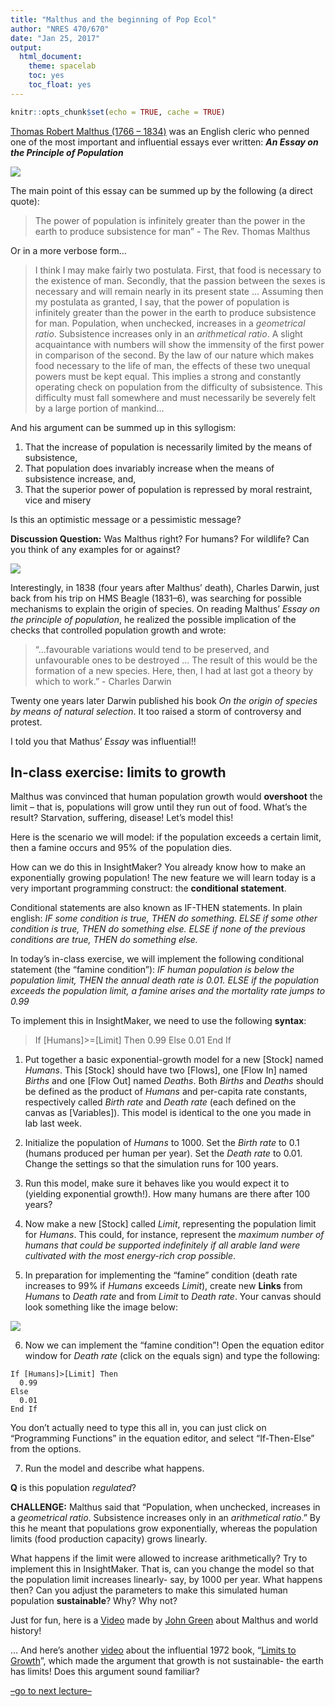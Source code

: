 ```yaml
---
title: "Malthus and the beginning of Pop Ecol"
author: "NRES 470/670"
date: "Jan 25, 2017"
output: 
  html_document: 
    theme: spacelab
    toc: yes
    toc_float: yes
---
```


```r
knitr::opts_chunk$set(echo = TRUE, cache = TRUE)
```

[Thomas Robert Malthus (1766 – 1834)](https://en.wikipedia.org/wiki/Thomas_Robert_Malthus) was an English cleric who penned one of the most important and influential essays ever written: ***An Essay on the Principle of Population***

![](malthus1.jpg)

The main point of this essay can be summed up by the following (a direct quote): 

> The power of population is infinitely greater than the power in the earth to produce subsistence for man" - The Rev. Thomas Malthus

Or in a more verbose form...

> I think I may make fairly two postulata. First, that food is necessary to the existence of man. Secondly, that the passion between the sexes is necessary and will remain nearly in its present state ... Assuming then my postulata as granted, I say, that the power of population is infinitely greater than the power in the earth to produce subsistence for man. Population, when unchecked, increases in a *geometrical ratio*. Subsistence increases only in an *arithmetical ratio*. A slight acquaintance with numbers will show the immensity of the first power in comparison of the second. By the law of our nature which makes food necessary to the life of man, the effects of these two unequal powers must be kept equal. This implies a strong and constantly operating check on population from the difficulty of subsistence. This difficulty must fall somewhere and must necessarily be severely felt by a large portion of mankind...

And his argument can be summed up in this syllogism:

1. That the increase of population is necessarily limited by the means of subsistence,
2. That population does invariably increase when the means of subsistence increase, and,
3. That the superior power of population is repressed by moral restraint, vice and misery

Is this an optimistic message or a pessimistic message?

**Discussion Question:** Was Malthus right? For humans? For wildlife? Can you think of any examples for or against? 


![](darwin1.jpg)


Interestingly, in 1838 (four years after Malthus’ death), Charles Darwin, just back from his trip on HMS Beagle (1831–6), was searching for possible mechanisms to explain the origin of species. On reading Malthus’ *Essay on the principle of population*, he realized the possible implication of the checks that controlled population growth and wrote: 

> “...favourable variations would tend to be preserved, and unfavourable ones to be destroyed ... The result of this would be the formation of a new species. Here, then, I had at last got a theory by which to work.” - Charles Darwin 

Twenty one years later Darwin published his book *On the origin of species by means of natural selection*. It too raised a storm of controversy and protest.

I told you that Mathus' *Essay* was influential!!

## In-class exercise: limits to growth

Malthus was convinced that human population growth would **overshoot** the limit -- that is, populations will grow until they run out of food. What's the result? Starvation, suffering, disease! Let's model this! 

Here is the scenario we will model: if the population exceeds a certain limit, then a famine occurs and 95% of the population dies.

How can we do this in InsightMaker? You already know how to make an exponentially growing population! The new feature we will learn today is a very important programming construct: the **conditional statement**.

Conditional statements are also known as IF-THEN statements. In plain english: *IF some condition is true, THEN do something. ELSE if some other condition is true, THEN do something else. ELSE if none of the previous conditions are true, THEN do something else.*

In today's in-class exercise, we will implement the following conditional statement (the "famine condition"): *IF human population is below the population limit, THEN the annual death rate is 0.01. ELSE if the population exceeds the population limit, a famine arises and the mortality rate jumps to 0.99*

To implement this in InsightMaker, we need to use the following **syntax**:

> If [Humans]>=[Limit] Then
  0.99
Else
  0.01
End If

1. Put together a basic exponential-growth model for a new [Stock] named *Humans*. This [Stock] should have two [Flows], one [Flow In] named *Births* and one [Flow Out] named *Deaths*. Both *Births* and *Deaths* should be defined as the product of *Humans* and per-capita rate constants, respectively called *Birth rate* and *Death rate* (each defined on the canvas as [Variables]). This model is identical to the one you made in lab last week. 

2. Initialize the population of *Humans* to 1000. Set the *Birth rate* to 0.1 (humans produced per human per year). Set the *Death rate* to 0.01. Change the settings so that the simulation runs for 100 years.  

3. Run this model, make sure it behaves like you would expect it to (yielding exponential growth!). How many humans are there after 100 years?

4. Now make a new [Stock] called *Limit*, representing the population limit for *Humans*. This could, for instance, represent the *maximum number of humans that could be supported indefinitely if all arable land were cultivated with the most energy-rich crop possible*. 

5. In preparation for implementing the "famine" condition (death rate increases to 99% if *Humans* exceeds *Limit*), create new **Links** from *Humans* to *Death rate* and from *Limit* to *Death rate*. Your canvas should look something like the image below:  

![](IM4.jpg)

6. Now we can implement the "famine condition"! Open the equation editor window for *Death rate* (click on the equals sign) and type the following: 

```
If [Humans]>[Limit] Then
  0.99
Else
  0.01
End If
```
You don't actually need to type this all in, you can just click on "Programming Functions" in the equation editor, and select "If-Then-Else" from the options.   

7. Run the model and describe what happens. 

**Q** is this population *regulated*? 

**CHALLENGE:** Malthus said that "Population, when unchecked, increases in a *geometrical ratio*. Subsistence increases only in an *arithmetical ratio*." By this he meant that populations grow exponentially, whereas the population limits (food production capacity) grows linearly.  

What happens if the limit were allowed to increase arithmetically? Try to implement this in InsightMaker. That is, can you change the model so that the population limit increases linearly- say, by 1000 per year. What happens then? Can you adjust the parameters to make this simulated human population **sustainable**? Why? Why not?

Just for fun, here is a [Video](https://www.youtube.com/watch?v=QAkW_i0bDpQ) made by [John Green](https://en.wikipedia.org/wiki/John_Green_(author)) about Malthus and world history!

... And here's another [video](https://www.youtube.com/watch?v=U7Z6h-U4CmI) about the influential 1972 book, "[Limits to Growth](https://www.amazon.com/Limits-Growth-Donella-H-Meadows/dp/193149858X)", which made the argument that growth is not sustainable- the earth has limits! Does this argument sound familiar?

[--go to next lecture--](LECTURE4.html)






 

































